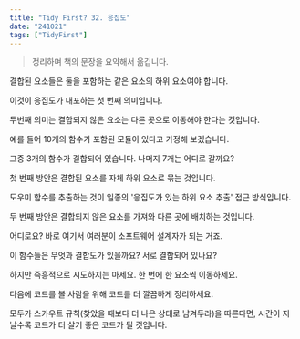 ```yaml
---
title: "Tidy First? 32. 응집도"
date: "241021"
tags: ["TidyFirst"]
---
```


> 정리하며 책의 문장을 요약해서 옮깁니다.

결합된 요소들은 둘을 포함하는 같은 요소의 하위 요소여야 합니다.

이것이 응집도가 내포하는 첫 번째 의미입니다.

두번째 의미는 결합되지 않은 요소는 다른 곳으로 이동해야 한다는 것입니다.

예를 들어 10개의 함수가 포함된 모듈이 있다고 가정해 보겠습니다.

그중 3개의 함수가 결합되어 있습니다. 나머지 7개는 어디로 갈까요?

첫 번째 방안은 결합된 요소를 자체 하위 요소로 묶는 것입니다.

도우미 함수를 추출하는 것이 일종의 '응집도가 있는 하위 요소 추출' 접근 방식입니다.

두 번째 방안은 결합되지 않은 요소를 가져와 다른 곳에 배치하는 것입니다.

어디로요? 바로 여기서 여러분이 소프트웨어 설계자가 되는 거죠.

이 함수들은 무엇과 결합도가 있을까요? 서로 결합되어 있나요?

하지만 즉흥적으로 시도하지는 마세요. 한 번에 한 요소씩 이동하세요.

다음에 코드를 볼 사람을 위해 코드를 더 깔끔하게 정리하세요.

모두가 스카우트 규칙(찾았을 때보다 더 나은 상태로 남겨두라)을 따른다면, 시간이 지날수록 코드가 더 살기 좋은 코드가 될 것입니다.
